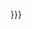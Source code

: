 {{{link_target|{{{link|}}}}}}<noinclude>{{documentation|Template:Don't edit this line/doc}}</noinclude>